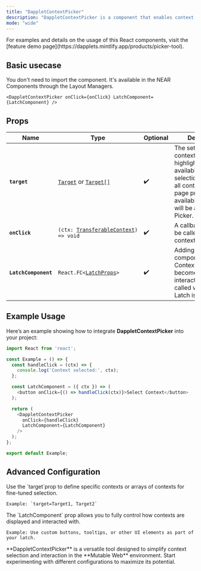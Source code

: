 ```yaml
---
title: "DappletContextPicker"
description: "DappletContextPicker is a component that enables context picking mode, provides latches for specific contexts, and onClick callback functions."
mode: "wide"
---
```


<Tip>
  For examples and details on the usage of this React components, visit the [feature demo page](https://dapplets.mintlify.app/products/picker-tool).
</Tip>

## Basic usecase

You don't need to import the component. It's available in the NEAR Components through the Layout Managers.

`<DappletContextPicker onClick={onClick} LatchComponent={LatchComponent} />`

## Props

| Name                 | Type                                                                                                                                 | Optional | Description                                                                                                                                                                         |
| -------------------- | ------------------------------------------------------------------------------------------------------------------------------------ | -------- | ----------------------------------------------------------------------------------------------------------------------------------------------------------------------------------- |
| **`target`**         | [`Target`](https://dapplets.mintlify.app/api-references/target) or [`Target[]`](https://dapplets.mintlify.app/api-references/target) | ✔️       | The set of target contexts that will be highlighted and available for selection. By default, all contexts on the page provided by the available adapters will be active for Picker. |
| **`onClick`**        | `(ctx: `[`TransferableContext`](https://dapplets.mintlify.app/api-references/transferable-context)`) => void`                        | ✔️       | A callback that will be called when the context is clicked.                                                                                                                         |
| **`LatchComponent`** | `React.FC<`[`LatchProps`](https://dapplets.mintlify.app/api-references/latch-props)`>`                                               | ✔️       | Adding a Latch component. Contexts with Latch become interactive. `onClick` is called when the Latch is clicked.                                                                    |

## Example Usage

Here’s an example showing how to integrate **DappletContextPicker** into your project:

```javascript
import React from 'react';

const Example = () => {
  const handleClick = (ctx) => {
    console.log('Context selected:', ctx);
  };

  const LatchComponent = ({ ctx }) => (
    <button onClick={() => handleClick(ctx)}>Select Context</button>
  );

  return (
    <DappletContextPicker
      onClick={handleClick}
      LatchComponent={LatchComponent}
    />
  );
};

export default Example;
```

## Advanced Configuration

<AccordionGroup>
  <Accordion title="Custom Target Configuration" defaultOpen={false}>
    Use the `target`prop to define specific contexts or arrays of contexts for fine-tuned selection.

    Example: `target=Target1, Target2`
  </Accordion>

  <Accordion title="Custom Latch Component" defaultOpen={false}>
    The `LatchComponent` prop allows you to fully control how contexts are displayed and interacted with.

    Example: Use custom buttons, tooltips, or other UI elements as part of your latch.
  </Accordion>
</AccordionGroup>

<Tip>
  **DappletContextPicker** is a versatile tool designed to simplify context selection and interaction in the **Mutable Web** environment. Start experimenting with different configurations to maximize its potential.
</Tip>